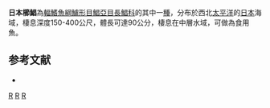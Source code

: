{{Speciesbox
| taxon = Hyperoglyphe japonica
| image = Hyperoglyphe japonica by OpenCage.jpg
| status = NE
| status_system = IUCN3.1
| binomial_authority = [[Döderlein|Döderlein]], 1884
| synonyms = *''Centrolophus japonicus''<br /><small>Döderlein, 1884</small>
}}

'''日本櫛鯧'''為[[輻鰭魚綱|輻鰭魚綱]][[鱸形目|鱸形目]][[鯧亞目|鯧亞目]][[長鯧科|長鯧科]]的其中一[[種|種]]，分布於西北[[太平洋|太平洋]]的[[日本|日本]]海域，棲息深度150-400公尺，體長可達90公分，棲息在中層水域，可做為食用魚。

== 参考文献 ==
{{reflist}}
*{{FishBase_species|genus=Hyperoglyphe|species=japonica|year=2012|month=7}}

{{taxonbar}}
[[Category:_1884年描述的鱼类|R]]
[[Category:食用魚|R]]
[[Category:櫛鯧屬|R]]